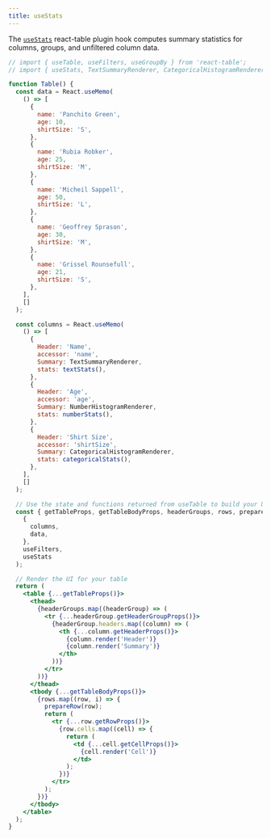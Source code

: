 ```yaml
---
title: useStats
---
```


The [`useStats`](/api/hooks/modules.html#usestats) react-table plugin hook computes summary statistics for columns,
groups, and unfiltered column data.

```jsx live
// import { useTable, useFilters, useGroupBy } from 'react-table';
// import { useStats, TextSummaryRenderer, CategoricalHistogramRenderer, NumberHistogramRenderer } from '@lineup-lite/hooks';

function Table() {
  const data = React.useMemo(
    () => [
      {
        name: 'Panchito Green',
        age: 10,
        shirtSize: 'S',
      },
      {
        name: 'Rubia Robker',
        age: 25,
        shirtSize: 'M',
      },
      {
        name: 'Micheil Sappell',
        age: 50,
        shirtSize: 'L',
      },
      {
        name: 'Geoffrey Sprason',
        age: 30,
        shirtSize: 'M',
      },
      {
        name: 'Grissel Rounsefull',
        age: 21,
        shirtSize: 'S',
      },
    ],
    []
  );

  const columns = React.useMemo(
    () => [
      {
        Header: 'Name',
        accessor: 'name',
        Summary: TextSummaryRenderer,
        stats: textStats(),
      },
      {
        Header: 'Age',
        accessor: 'age',
        Summary: NumberHistogramRenderer,
        stats: numberStats(),
      },
      {
        Header: 'Shirt Size',
        accessor: 'shirtSize',
        Summary: CategoricalHistogramRenderer,
        stats: categoricalStats(),
      },
    ],
    []
  );

  // Use the state and functions returned from useTable to build your UI
  const { getTableProps, getTableBodyProps, headerGroups, rows, prepareRow } = useTable(
    {
      columns,
      data,
    },
    useFilters,
    useStats
  );

  // Render the UI for your table
  return (
    <table {...getTableProps()}>
      <thead>
        {headerGroups.map((headerGroup) => (
          <tr {...headerGroup.getHeaderGroupProps()}>
            {headerGroup.headers.map((column) => (
              <th {...column.getHeaderProps()}>
                {column.render('Header')}
                {column.render('Summary')}
              </th>
            ))}
          </tr>
        ))}
      </thead>
      <tbody {...getTableBodyProps()}>
        {rows.map((row, i) => {
          prepareRow(row);
          return (
            <tr {...row.getRowProps()}>
              {row.cells.map((cell) => {
                return (
                  <td {...cell.getCellProps()}>
                    {cell.render('Cell')}
                  </td>
                );
              })}
            </tr>
          );
        })}
      </tbody>
    </table>
  );
}
```
